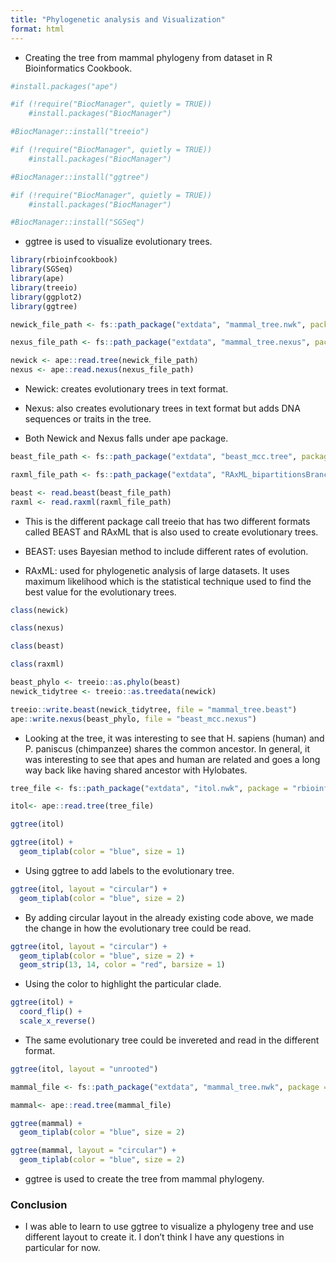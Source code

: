 ```yaml
---
title: "Phylogenetic analysis and Visualization"
format: html
---
```


-   Creating the tree from mammal phylogeny from dataset in R Bioinformatics Cookbook.

```r
#install.packages("ape")

#if (!require("BiocManager", quietly = TRUE))
    #install.packages("BiocManager")

#BiocManager::install("treeio")

#if (!require("BiocManager", quietly = TRUE))
    #install.packages("BiocManager")

#BiocManager::install("ggtree")

#if (!require("BiocManager", quietly = TRUE))
    #install.packages("BiocManager")

#BiocManager::install("SGSeq")
```

-   ggtree is used to visualize evolutionary trees.

```r
library(rbioinfcookbook)
library(SGSeq)
library(ape)
library(treeio)
library(ggplot2)
library(ggtree)
```

```r
newick_file_path <- fs::path_package("extdata", "mammal_tree.nwk", package = "rbioinfcookbook" )

nexus_file_path <- fs::path_package("extdata", "mammal_tree.nexus", package = "rbioinfcookbook")

newick <- ape::read.tree(newick_file_path)
nexus <- ape::read.nexus(nexus_file_path)
```

-   Newick: creates evolutionary trees in text format.

-   Nexus: also creates evolutionary trees in text format but adds DNA sequences or traits in the tree.

-   Both Newick and Nexus falls under ape package.

```r
beast_file_path <- fs::path_package("extdata", "beast_mcc.tree", package = "rbioinfcookbook")

raxml_file_path <- fs::path_package("extdata", "RAxML_bipartitionsBranchLabels.H3", package = "rbioinfcookbook")

beast <- read.beast(beast_file_path)
raxml <- read.raxml(raxml_file_path)
```

-   This is the different package call treeio that has two different formats called BEAST and RAxML that is also used to create evolutionary trees.

-   BEAST: uses Bayesian method to include different rates of evolution.

-   RAxML: used for phylogenetic analysis of large datasets. It uses maximum likelihood which is the statistical technique used to find the best value for the evolutionary trees.

```r
class(newick)
```

```r
class(nexus)
```

```r
class(beast)
```

```r
class(raxml)
```

```r
beast_phylo <- treeio::as.phylo(beast)
newick_tidytree <- treeio::as.treedata(newick)
```

```r
treeio::write.beast(newick_tidytree, file = "mammal_tree.beast")
ape::write.nexus(beast_phylo, file = "beast_mcc.nexus")
```

-   Looking at the tree, it was interesting to see that H. sapiens (human) and P. paniscus (chimpanzee) shares the common ancestor. In general, it was interesting to see that apes and human are related and goes a long way back like having shared ancestor with Hylobates.

```r
tree_file <- fs::path_package("extdata", "itol.nwk", package = "rbioinfcookbook")

itol<- ape::read.tree(tree_file)
```

```r
ggtree(itol)
```

```r
ggtree(itol) +
  geom_tiplab(color = "blue", size = 1)
```

-   Using ggtree to add labels to the evolutionary tree.

```r
ggtree(itol, layout = "circular") +
  geom_tiplab(color = "blue", size = 2)
```

-   By adding circular layout in the already existing code above, we made the change in how the evolutionary tree could be read.

```r
ggtree(itol, layout = "circular") +
  geom_tiplab(color = "blue", size = 2) +
  geom_strip(13, 14, color = "red", barsize = 1)
```

-   Using the color to highlight the particular clade.

```r
ggtree(itol) +
  coord_flip() +
  scale_x_reverse()
```

-   The same evolutionary tree could be invereted and read in the different format.

```r
ggtree(itol, layout = "unrooted")
```

```r
mammal_file <- fs::path_package("extdata", "mammal_tree.nwk", package = "rbioinfcookbook" )

mammal<- ape::read.tree(mammal_file)
```

```r
ggtree(mammal) +
  geom_tiplab(color = "blue", size = 2)
```

```r
ggtree(mammal, layout = "circular") +
  geom_tiplab(color = "blue", size = 2)
```

-   ggtree is used to create the tree from mammal phylogeny.

### Conclusion

-   I was able to learn to use ggtree to visualize a phylogeny tree and use different layout to create it. I don't think I have any questions in particular for now.
